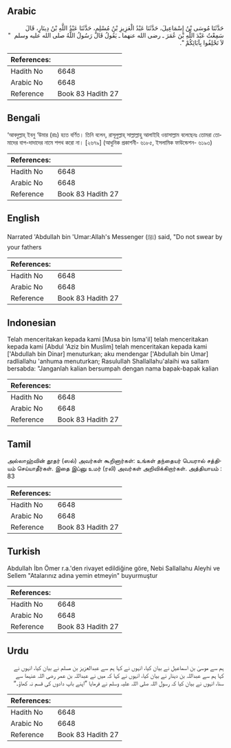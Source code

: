 ## Arabic


<div dir="rtl" lang="ar" style={{fontSize:'larger',backgroundColor:'#f8f9fa',padding:20}}>
حَدَّثَنَا مُوسَى بْنُ إِسْمَاعِيلَ، حَدَّثَنَا عَبْدُ الْعَزِيزِ بْنُ مُسْلِمٍ، حَدَّثَنَا عَبْدُ اللَّهِ بْنُ دِينَارٍ، قَالَ سَمِعْتُ عَبْدَ اللَّهِ بْنَ عُمَرَ ـ رضى الله عنهما ـ يَقُولُ قَالَ رَسُولُ اللَّهُ صلى الله عليه وسلم ‏ "‏ لاَ تَحْلِفُوا بِآبَائِكُمْ ‏"‏‏.‏
</div>
<div style={{backgroundColor:'#f8f9fa',padding:20, marginBottom: 10}}><table> <thead> <tr> <th>References:</th> <th></th> </tr> </thead> <tbody><tr><td>Hadith No</td><td>6648</td></tr><tr><td>Arabic No</td><td>6648</td></tr><tr><td>Reference</td><td>Book 83 Hadith 27</td></tr></tbody></table></div>

## Bengali


<div dir="ltr" lang="bn" style={{fontSize:'larger',backgroundColor:'#f8f9fa',padding:20}}>
‘আবদুল্লাহ্ ইবনু ‘উমার (রাঃ) হতে বর্ণিত। তিনি বলেন, রাসূলুল্লাহ্ সাল্লাল্লাহু আলাইহি ওয়াসাল্লাম বলেছেনঃ তোমরা তোমাদের বাপ-দাদাদের নামে শপথ করো না। [২৬৭৯] (আধুনিক প্রকাশনী- ৬১৮৫, ইসলামিক ফাউন্ডেশন- ৬১৯৩)
</div>
<div style={{backgroundColor:'#f8f9fa',padding:20, marginBottom: 10}}><table> <thead> <tr> <th>References:</th> <th></th> </tr> </thead> <tbody><tr><td>Hadith No</td><td>6648</td></tr><tr><td>Arabic No</td><td>6648</td></tr><tr><td>Reference</td><td>Book 83 Hadith 27</td></tr></tbody></table></div>

## English


<div dir="ltr" lang="en" style={{fontSize:'larger',backgroundColor:'#f8f9fa',padding:20}}>
Narrated 'Abdullah bin 'Umar:Allah's Messenger (ﷺ) said, "Do not swear by your fathers
</div>
<div style={{backgroundColor:'#f8f9fa',padding:20, marginBottom: 10}}><table> <thead> <tr> <th>References:</th> <th></th> </tr> </thead> <tbody><tr><td>Hadith No</td><td>6648</td></tr><tr><td>Arabic No</td><td>6648</td></tr><tr><td>Reference</td><td>Book 83 Hadith 27</td></tr></tbody></table></div>

## Indonesian


<div dir="ltr" lang="id" style={{fontSize:'larger',backgroundColor:'#f8f9fa',padding:20}}>
Telah menceritakan kepada kami [Musa bin Isma'il] telah menceritakan kepada kami [Abdul 'Aziz bin Muslim] telah menceritakan kepada kami ['Abdullah bin Dinar] menuturkan; aku mendengar ['Abdullah bin Umar] radliallahu 'anhuma menuturkan; Rasulullah Shallallahu'alaihi wa sallam bersabda: "Janganlah kalian bersumpah dengan nama bapak-bapak kalian
</div>
<div style={{backgroundColor:'#f8f9fa',padding:20, marginBottom: 10}}><table> <thead> <tr> <th>References:</th> <th></th> </tr> </thead> <tbody><tr><td>Hadith No</td><td>6648</td></tr><tr><td>Arabic No</td><td>6648</td></tr><tr><td>Reference</td><td>Book 83 Hadith 27</td></tr></tbody></table></div>

## Tamil


<div dir="ltr" lang="ta" style={{fontSize:'larger',backgroundColor:'#f8f9fa',padding:20}}>
அல்லாஹ்வின் தூதர் (ஸல்) அவர்கள் கூறினார்கள்: உங்கள் தந்தையர் பெயரால் சத்தியம் செய்யாதீர்கள். இதை இப்னு உமர் (ரலி) அவர்கள் அறிவிக்கிறார்கள். அத்தியாயம் : 83
</div>
<div style={{backgroundColor:'#f8f9fa',padding:20, marginBottom: 10}}><table> <thead> <tr> <th>References:</th> <th></th> </tr> </thead> <tbody><tr><td>Hadith No</td><td>6648</td></tr><tr><td>Arabic No</td><td>6648</td></tr><tr><td>Reference</td><td>Book 83 Hadith 27</td></tr></tbody></table></div>

## Turkish


<div dir="ltr" lang="tr" style={{fontSize:'larger',backgroundColor:'#f8f9fa',padding:20}}>
Abdullah İbn Ömer r.a.'den rivayet edildiğine göre, Nebi Sallallahu Aleyhi ve Sellem "Atalarınız adına yemin etmeyin" buyurmuştur
</div>
<div style={{backgroundColor:'#f8f9fa',padding:20, marginBottom: 10}}><table> <thead> <tr> <th>References:</th> <th></th> </tr> </thead> <tbody><tr><td>Hadith No</td><td>6648</td></tr><tr><td>Arabic No</td><td>6648</td></tr><tr><td>Reference</td><td>Book 83 Hadith 27</td></tr></tbody></table></div>

## Urdu


<div dir="rtl" lang="ur" style={{fontSize:'larger',backgroundColor:'#f8f9fa',padding:20}}>
ہم سے موسیٰ بن اسماعیل نے بیان کیا، انہوں نے کہا ہم سے عبدالعزیز بن مسلم نے بیان کیا، انہوں نے کہا ہم سے عبداللہ بن دینار نے بیان کیا، انہوں نے کہا کہ میں نے عبداللہ بن عمر رضی اللہ عنہما سے سنا، انہوں نے بیان کیا کہ رسول اللہ صلی اللہ علیہ وسلم نے فرمایا ”اپنے باپ دادوں کی قسم نہ کھاؤ۔“
</div>
<div style={{backgroundColor:'#f8f9fa',padding:20, marginBottom: 10}}><table> <thead> <tr> <th>References:</th> <th></th> </tr> </thead> <tbody><tr><td>Hadith No</td><td>6648</td></tr><tr><td>Arabic No</td><td>6648</td></tr><tr><td>Reference</td><td>Book 83 Hadith 27</td></tr></tbody></table></div>